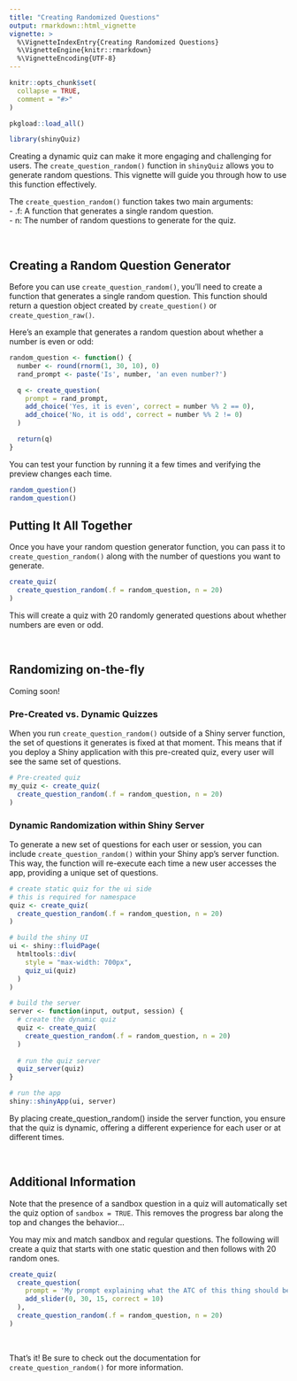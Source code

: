 ```yaml
---
title: "Creating Randomized Questions"
output: rmarkdown::html_vignette
vignette: >
  %\VignetteIndexEntry{Creating Randomized Questions}
  %\VignetteEngine{knitr::rmarkdown}
  %\VignetteEncoding{UTF-8}
---
```


```r
knitr::opts_chunk$set(
  collapse = TRUE,
  comment = "#>"
)
```

```r
pkgload::load_all()
```

```r
library(shinyQuiz)
```

Creating a dynamic quiz can make it more engaging and challenging for users. The `create_question_random()` function in `shinyQuiz` allows you to generate random questions. This vignette will guide you through how to use this function effectively.

The `create_question_random()` function takes two main arguments:  
- .f: A function that generates a single random question.  
- n: The number of random questions to generate for the quiz.

<br>

## Creating a Random Question Generator
Before you can use `create_question_random()`, you'll need to create a function that generates a single random question. This function should return a question object created by `create_question()` or `create_question_raw()`.

Here's an example that generates a random question about whether a number is even or odd:

``` r
random_question <- function() {
  number <- round(rnorm(1, 30, 10), 0)
  rand_prompt <- paste('Is', number, 'an even number?')

  q <- create_question(
    prompt = rand_prompt,
    add_choice('Yes, it is even', correct = number %% 2 == 0),
    add_choice('No, it is odd', correct = number %% 2 != 0)
  )

  return(q)
}
```

You can test your function by running it a few times and verifying the preview changes each time.

``` r
random_question()
random_question()
```

## Putting It All Together
Once you have your random question generator function, you can pass it to `create_question_random()` along with the number of questions you want to generate.

``` r
create_quiz(
  create_question_random(.f = random_question, n = 20)
)
```

This will create a quiz with 20 randomly generated questions about whether numbers are even or odd.

<br>

## Randomizing on-the-fly

Coming soon!

### Pre-Created vs. Dynamic Quizzes
When you run `create_question_random()` outside of a Shiny server function, the set of questions it generates is fixed at that moment. This means that if you deploy a Shiny application with this pre-created quiz, every user will see the same set of questions.

``` r
# Pre-created quiz
my_quiz <- create_quiz(
  create_question_random(.f = random_question, n = 20)
)
```

### Dynamic Randomization within Shiny Server
To generate a new set of questions for each user or session, you can include `create_question_random()` within your Shiny app's server function. This way, the function will re-execute each time a new user accesses the app, providing a unique set of questions.

``` r
# create static quiz for the ui side
# this is required for namespace
quiz <- create_quiz(
  create_question_random(.f = random_question, n = 20)
)

# build the shiny UI
ui <- shiny::fluidPage(
  htmltools::div(
    style = "max-width: 700px",
    quiz_ui(quiz)
  )
)

# build the server
server <- function(input, output, session) {
  # create the dynamic quiz
  quiz <- create_quiz(
    create_question_random(.f = random_question, n = 20)
  )
  
  # run the quiz server
  quiz_server(quiz)
}

# run the app
shiny::shinyApp(ui, server)
```

By placing create_question_random() inside the server function, you ensure that the quiz is dynamic, offering a different experience for each user or at different times.

<br>

## Additional Information

Note that the presence of a sandbox question in a quiz will automatically set the quiz option of `sandbox = TRUE`. This removes the progress bar along the top and changes the behavior...

You may mix and match sandbox and regular questions. The following will create a quiz that starts with one static question and then follows with 20 random ones.

``` r
create_quiz(
  create_question(
    prompt = 'My prompt explaining what the ATC of this thing should be',
    add_slider(0, 30, 15, correct = 10)
  ),
  create_question_random(.f = random_question, n = 20)
)
```

<br>

That's it! Be sure to check out the documentation for `create_question_random()` for more information.